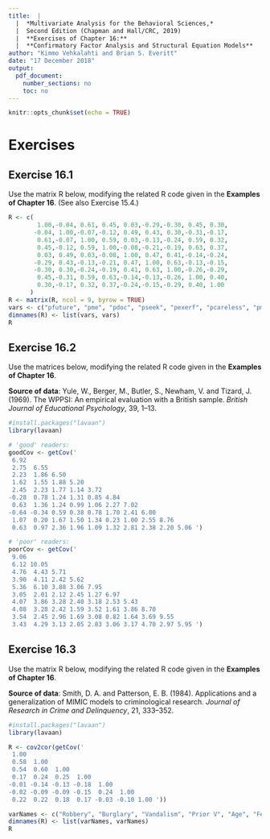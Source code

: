 ```yaml
---
title:  |  
  |  *Multivariate Analysis for the Behavioral Sciences,*
  |  Second Edition (Chapman and Hall/CRC, 2019)
  |  **Exercises of Chapter 16:**
  |  **Confirmatory Factor Analysis and Structural Equation Models**
author: "Kimmo Vehkalahti and Brian S. Everitt"
date: "17 December 2018"
output: 
  pdf_document:
    number_sections: no
    toc: no
---
```


```r
knitr::opts_chunk$set(echo = TRUE)
```

# Exercises

## Exercise 16.1

Use the matrix R below, modifying the related R code given in the **Examples of Chapter 16**. (See also Exercise 15.4.)

```r
R <- c(
        1.00,-0.04, 0.61, 0.45, 0.03,-0.29,-0.30, 0.45, 0.30,
       -0.04, 1.00,-0.07,-0.12, 0.49, 0.43, 0.30,-0.31,-0.17,
        0.61,-0.07, 1.00, 0.59, 0.03,-0.13,-0.24, 0.59, 0.32,
        0.45,-0.12, 0.59, 1.00,-0.08,-0.21,-0.19, 0.63, 0.37,
        0.03, 0.49, 0.03,-0.08, 1.00, 0.47, 0.41,-0.14,-0.24,
       -0.29, 0.43,-0.13,-0.21, 0.47, 1.00, 0.63,-0.13,-0.15,
       -0.30, 0.30,-0.24,-0.19, 0.41, 0.63, 1.00,-0.26,-0.29,
        0.45,-0.31, 0.59, 0.63,-0.14,-0.13,-0.26, 1.00, 0.40,
        0.30,-0.17, 0.32, 0.37,-0.24,-0.15,-0.29, 0.40, 1.00
      )
R <- matrix(R, ncol = 9, byrow = TRUE)
vars <- c("pfuture", "pme", "pdoc", "pseek", "pexerf", "pcareless", "pmyresp", "pcontdoc", "pnplucky")
dimnames(R) <- list(vars, vars)
R
```
\pagebreak

## Exercise 16.2

Use the matrices below, modifying the related R code given in the **Examples of Chapter 16**.

**Source of data**: Yule, W., Berger, M., Butler, S., Newham, V. and Tizard, J. (1969). The WPPSI: An empirical evaluation with a British sample. *British Journal of Educational Psychology*, 39, 1–13.

```r
#install.packages("lavaan")
library(lavaan)

# 'good' readers:
goodCov <- getCov('
 6.92
 2.75  6.55
 2.23  1.86 6.50
 1.62  1.55 1.88 5.20
 2.45  2.23 1.77 1.14 3.72
-0.28  0.78 1.24 1.31 0.85 4.84
 0.63  1.36 1.24 0.99 1.06 2.27 7.02
-0.64 -0.34 0.59 0.38 0.78 1.70 2.41 6.00
 1.07  0.20 1.67 1.50 1.34 0.23 1.00 2.55 8.76
 0.63  0.97 2.36 1.96 1.09 1.32 2.81 2.38 2.20 5.06 ')

# 'poor' readers:
poorCov <- getCov('
 9.06
 6.12 10.05
 4.76  4.43 5.71
 3.90  4.11 2.42 5.62
 5.36  6.10 3.88 3.06 7.95
 3.05  2.01 2.12 2.45 1.27 6.97
 4.07  3.86 3.28 2.40 3.18 2.53 5.43
 4.08  3.28 2.42 1.59 3.52 1.61 3.86 8.70
 3.54  2.45 2.96 1.69 3.08 0.82 1.64 3.69 9.55
 3.43  4.29 3.13 2.05 2.83 3.06 3.17 4.70 2.97 5.95 ')

```
\pagebreak

## Exercise 16.3

Use the matrix R below, modifying the related R code given in the **Examples of Chapter 16**.

**Source of data**: Smith, D. A. and Patterson, E. B. (1984). Applications and a generalization of MIMIC models to criminological research. *Journal of Research in Crime and Delinquency*, 21, 333–352.

```r
#install.packages("lavaan")
library(lavaan)

R <- cov2cor(getCov('
 1.00
 0.58  1.00
 0.54  0.60  1.00
 0.17  0.24  0.25  1.00
-0.01 -0.14 -0.13 -0.18  1.00
-0.02 -0.09 -0.09 -0.15  0.24  1.00
 0.22  0.22  0.18  0.17 -0.03 -0.10 1.00 '))

varNames <- c("Robbery", "Burglary", "Vandalism", "Prior V", "Age", "Female", "VRATE")
dimnames(R) <- list(varNames, varNames)
R

```
